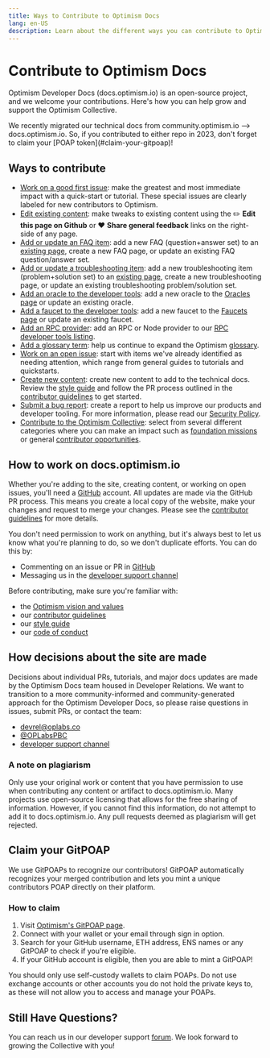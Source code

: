 ```yaml
---
title: Ways to Contribute to Optimism Docs
lang: en-US
description: Learn about the different ways you can contribute to Optimism Developer Docs.
---
```



# Contribute to Optimism Docs

Optimism Developer Docs (docs.optimism.io) is an open-source project, and we welcome your contributions. Here's how you can help grow and support the Optimism Collective.

<Callout type="info">
  We recently migrated our technical docs from community.optimism.io --> docs.optimism.io. 
  So, if you contributed to either repo in 2023, don't forget to claim your [POAP token](#claim-your-gitpoap)!
</Callout>

## Ways to contribute

- [Work on a good first issue](https://github.com/ethereum-optimism/docs/labels/good%20first%20issue): make the greatest and most immediate impact with a quick-start or tutorial. These special issues are clearly labeled for new contributors to Optimism.
- [Edit existing content](#how-to-work-on-docsoptimismio): make tweaks to existing content using the ✏️ **Edit this page on Github** or ❤️ **Share general feedback** links on the right-side of any page. 
- [Add or update an FAQ item](https://github.com/ethereum-optimism/docs/issues/new?assignees=&labels=documentation%2Cfaq%2Ccommunity-request&projects=&template=suggest_faq_item.yaml&title=Suggest+an+FAQ+item):
add a new FAQ (question+answer set) to an [existing page](/security/faq#security-model-faq), create a new FAQ page, or update an existing FAQ question/answer set.
- [Add or update a troubleshooting item](https://github.com/ethereum-optimism/docs/issues/new?assignees=&labels=documentation%2Ctroubleshooting%2Ccommunity-request&projects=&template=suggest_troubleshooting_item.yaml&title=Suggest+a+troubleshooting+item):
add a new troubleshooting item (problem+solution set) to an [existing page](/chain-operators/chain-troubleshooting), create a new troubleshooting page, or update an existing troubleshooting problem/solution set.
- [Add an oracle to the developer tools](https://github.com/ethereum-optimism/docs/issues/new?assignees=&labels=documentation%2Coracle%2Ccommunity-request&projects=&template=suggest_oracle.yaml&title=Suggest+an+Oracle/): 
add a new oracle to the [Oracles page](/tools/oracles) or update an existing oracle.
- [Add a faucet to the developer tools](https://github.com/ethereum-optimism/docs/issues/new?assignees=&labels=documentation%2Cfaucet%2Ccommunity-request&projects=&template=suggest_faucet.yaml&title=Suggest+a+Faucet): 
add a new faucet to the [Faucets page](/tools/faucets) or update an existing faucet.
- [Add an RPC provider](https://github.com/ethereum-optimism/docs/issues/new?assignees=&labels=documentation%2Crpc-provider%2Ccommunity-request&projects=&template=suggest_rpc_provider.yaml&title=Suggest+an+RPC+provider): 
add an RPC or Node provider to our [RPC developer tools listing](/tools/rpc-providers).
- [Add a glossary term](https://github.com/ethereum-optimism/docs/issues/new?assignees=&labels=glossary%2Cdocumentation%2Ccommunity-request&projects=&template=suggest_glossary_term.yaml&title=Suggest+a+glossary+term): 
help us continue to expand the Optimism [glossary](/resources/glossary).
- [Work on an open issue](https://github.com/ethereum-optimism/docs/issues): start with items we've already identified as needing attention, which range from general guides to tutorials and quickstarts.
- [Create new content](https://github.com/ethereum-optimism/docs/issues/new): create new content to add to the technical docs. 
Review the [style guide](style-guide) and follow the PR process outlined in the [contributor guidelines](https://github.com/ethereum-optimism/docs/blob/main/CONTRIBUTING.md) to get started.
- [Submit a bug report](https://immunefi.com/bounty/optimism/): create a report to help us improve our products and developer tooling. For more information, please read our [Security Policy](/resources/security-policy).
- [Contribute to the Optimism Collective](https://github.com/ethereum-optimism/ecosystem-contributions): select from several different categories where you can make an impact such as 
[foundation missions](https://github.com/ethereum-optimism/ecosystem-contributions/issues?q=is%3Aissue+is%3Aopen+label%3A%22Foundation+Mission+%28RFP%29%22) or general [contributor opportunities](https://github.com/ethereum-optimism/ecosystem-contributions/issues?q=is%3Aissue+is%3Aopen+label%3A%22Contribution+Opportunity%22).

## How to work on docs.optimism.io

Whether you're adding to the site, creating content, or working on open issues, you'll need a [GitHub](https://github.com) account.
All updates are made via the GitHub PR process. This means you create a local copy of the website, make your changes and request to merge your changes. 
Please see the [contributor guidelines](https://github.com/ethereum-optimism/docs/blob/main/CONTRIBUTING.md) for more details.

You don't need permission to work on anything, but it's always best to let us know what you're planning to do, so we don't duplicate efforts. You can do this by:

- Commenting on an issue or PR in [GitHub](https://github.com/ethereum-optimism/docs/)
- Messaging us in the [developer support channel](https://github.com/ethereum-optimism/developers/)

Before contributing, make sure you're familiar with:

- the [Optimism vision and values](https://www.optimism.io/about)
- our [contributor guidelines](https://github.com/ethereum-optimism/docs/blob/main/CONTRIBUTING.md)
- our [style guide](style-guide)
- our [code of conduct](https://github.com/ethereum-optimism/.github/blob/master/CODE_OF_CONDUCT.md)

## How decisions about the site are made

Decisions about individual PRs, tutorials, and major docs updates are made by the Optimism Docs team housed in Developer Relations. 
We want to transition to a more community-informed and community-generated approach for the Optimism Developer Docs, so please raise questions in issues, submit PRs, or contact the team:

- [devrel@oplabs.co](mailto:devrel@oplabs.co)
- [@OPLabsPBC](https://twitter.com/OPLabsPBC)
- [developer support channel](https://github.com/ethereum-optimism/developers/)

### A note on plagiarism

Only use your original work or content that you have permission to use when contributing any content or artifact to docs.optimism.io. 
Many projects use open-source licensing that allows for the free sharing of information. However, if you cannot find this information, do not attempt to add it to docs.optimism.io. 
Any pull requests deemed as plagiarism will get rejected.

## Claim your GitPOAP

We use GitPOAPs to recognize our contributors! GitPOAP automatically recognizes your merged contribution and lets you mint a unique contributors POAP directly on their platform.

### How to claim

1. Visit [Optimism's GitPOAP page](https://www.gitpoap.io/gh/ethereum-optimism).
2. Connect with your wallet or your email through sign in option.
3. Search for your GitHub username, ETH address, ENS names or any GitPOAP to check if you're eligible.
4. If your GitHub account is eligible, then you are able to mint a GitPOAP!

<Callout type="warning">
You should only use self-custody wallets to claim POAPs. Do not use exchange accounts or other accounts you do not hold the private keys to, as these will not allow you to access and manage your POAPs.
</Callout>

## Still Have Questions?
You can reach us in our developer support [forum](https://github.com/ethereum-optimism/developers/discussions). We look forward to growing the Collective with you!